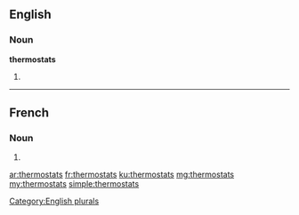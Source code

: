 ==English==

===Noun===
'''thermostats'''

# {{plural of|thermostat}}

[[Category:English plurals]]

----

==French==

===Noun===
{{head|fr|plural}} {{m|p}}

# {{plural of|thermostat|lang=fr}}

[[ar:thermostats]]
[[fr:thermostats]]
[[ku:thermostats]]
[[mg:thermostats]]
[[my:thermostats]]
[[simple:thermostats]]